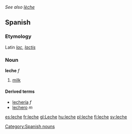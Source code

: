 ''See also [[lèche]]''
==Spanish==
===Etymology===
Latin ''[[lac]]'', ''[[lactis]]''

===Noun===
'''leche''' ''f''

# [[milk]]

====Derived terms====
*[[lechería]] ''f''
*[[lechero]] ''m''

[[Category:Spanish nouns]]

[[es:leche]]
[[fr:leche]]
[[gl:Leche]]
[[hu:leche]]
[[pl:leche]]
[[fi:leche]]
[[sv:leche]]